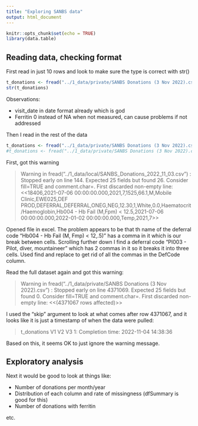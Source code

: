 ```yaml
---
title: "Exploring SANBS data"
output: html_document
---
```


```r
knitr::opts_chunk$set(echo = TRUE)
library(data.table)
```

## Reading data, checking format


First read in just 10 rows and look to make sure the type is correct with str()

```r
t_donations <- fread("../1_data/private/SANBS Donations (3 Nov 2022).csv", nrows = 10)
str(t_donations)
```

Observations:

* visit_date in date format already which is god
* Ferritin 0 instead of NA when not measured, can cause problems if not addressed

Then I read in the rest of the data
```r
t_donations <- fread("../1_data/private/SANBS Donations (3 Nov 2022).csv")
#t_donations <- fread("../1_data/private/SANBS Donations (3 Nov 2022).csv", skip = 4371067)
```

First, got this warning

> Warning in fread("../1_data/local/SANBS_Donations_2022_11_03.csv") :
  Stopped early on line 144. Expected 25 fields but found 26. Consider fill=TRUE and comment.char=. First discarded non-empty line: <<18406,2021-07-06 00:00:00.000,2021,7,1525,66.1,M,Mobile Clinic,EWE025,DEF PROD,DEFERRAL,DEFERRAL,ONEG,NEG,12.30,1,White,0.0,Haematocrit/Haemoglobin,Hb004 - Hb Fail (M,Fpm) < 12.5,2021-07-06 00:00:00.000,2022-01-02 00:00:00.000,Temp,2021,7>>

Opened file in excel. The problem appears to be that th name of the deferral code "Hb004 - Hb Fail (M, Fmp) < 12,.5)" has a comma in it which is our break between cells. Scrolling further down I find a deferral code "PI003 - Pilot, diver, mountaineer" which has 2 commas in it so it breaks it into three cells. Used find and replace to get rid of all the commas in the DefCode column.

Read the full dataset again and got this warning: 

> Warning in fread("../1_data/private/SANBS Donations (3 Nov 2022).csv") :
  Stopped early on line 4371069. Expected 25 fields but found 0. Consider fill=TRUE and comment.char=. First discarded non-empty line: <<(4371067 rows affected)>>
  
I used the "skip" argument to look at what comes after row 4371067, and it looks like it is just a timestamp of when the data were pulled:

> t_donations
           V1    V2                  V3
1: Completion time: 2022-11-04 14:38:36

Based on this, it seems OK to just ignore the warning message.


## Exploratory analysis

Next it would be good to look at things like:

* Number of donations per month/year
* Distribution of each column and rate of missingness (dfSummary is good for this)
* Number of donations with ferritin

etc.
